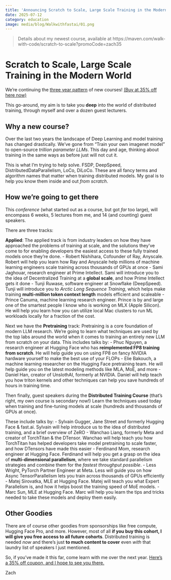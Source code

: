 ```yaml
---
title: 'Announcing Scratch to Scale, Large Scale Training in the Modern World'
date: 2025-07-12
category: education
image: media/blog/Walkwithfastai/01.png
---
```



> Details about my newest course, available at https://maven.com/walk-with-code/scratch-to-scale?promoCode=zach35

# Scratch to Scale, Large Scale Training in the Modern World

We're continuing the [three year pattern](/Walkwithfastai) of new courses! [(Buy at 35% off here now)](https://maven.com/walk-with-code/scratch-to-scale?promoCode=zach35)

This go-around, my aim is to take you **deep** into the world of distributed training, through myself and over a dozen guest lecturers. 

## Why a new course?

Over the last two years the landscape of Deep Learning and model training has changed drastically. We've gone from "Train your own imagenet model"
to open-source _*trillion parameter LLMs*_. This day and age, thinking about training in the same ways as before just will not cut it.

This is what I'm trying to help solve. FSDP, DeepSpeed, DistributedDataParallelism, LoCo, DiLoCo. These are all fancy terms and algorithm
names that matter when training distributed models. My goal is to help you know them inside and out *from scratch*.

## How we're going to get there

This *conference* (what started out as a course, but got *far* too large), will encompass 6 weeks, 5 lectures from me, and 14 (and counting) guest speakers.

There are three tracks:

**Applied**:
The applied track is from industry leaders on how they have approached the problems of training at scale, and the solutions they've come to for enabling developers
the easiest access to these fully trained models once they're done.
- Robert Nishihara, Cofounder of Ray, Anyscale. Robert will help you learn how Ray and Anyscale help millions of machine learning engineers scale training across thousands of GPUs at once
- Sami Jaghouar, research engineer at Prime Intellect. Sami will introduce you to the idea of Decentralized Training at a **global scale**, and how Prime Intellect gets it done
- Tunji Ruwase, software engineer at Snowflake (DeepSpeed). Tunji will introduce you to *Arctic Long Sequence Training*, which helps make training **multi-million token context length** models efficient and scaleable
- Prince Canuma, machine learning research engineer. Prince is by and large one of the smartest people I know who is working on MLX (Apple Silicon). He will help you learn how you can utilize local Mac clusters to run ML workloads locally for a fraction of the cost.

Next we have the **Pretraining** track:
Pretraining is a core foundation of modern LLM research. We're going to learn what techniques are used by the top
labs around the world when it comes to training an entirely new LLM from scratch on your data. This includes talks by:
- Phuc Nguyen, a research engineer at Hugging Face who has **reimplemented FP8 training from scratch**. He will help guide you on using FP8 on fancy NVIDIA hardware yourself to make the best use of your FLOPs
- Elie Bakouch, a machine learning researcher on the Hugging Face pretraining team. He will help guide you on the latest modeling methods like MLA, MoE, and more
- Daniel Han, creator of UnslothAI, formerly at NVIDIA. Daniel will help teach you how triton kernels and other techniques can help you save hundreds of hours in training time.


Then finally, guest speakers during the **Distributed Training Course** (that's right, my own course is secondary now!)
Learn the techniques used today when training and fine-tuning models at scale (hundreds and thousands of GPUs at once). 

These include talks by:
- Sylvain Gugger, Jane Street and formerly Hugging Face & fast.ai. Sylvain will help introduce us to the idea of distributed training, and a brief overview of ZeRO
- Wanchao Liang, formerly Meta and creator of TorchTitan & the DTensor. Wanchao will help teach you how TorchTitan has helped developers take model pretraining to scale faster, and how DTensors have made this easier
- Ferdinand Mom, research engineer at Hugging Face. Ferdinand will help you get a grasp on the idea of **multi-dimensional parallelism**, where we take standard parallelism strategies and combine them for the *fastest throughput possible*.
- Less Wright, PyTorch Partner Engineer at Meta. Less will guide you on how Async TensorParallelism lets you train across thousands of GPUs efficiently
- Matej Sirovatka, MLE at Hugging Face. Matej will teach you what Expert Parallelism is, and how it helps boost the training speed of MoE models.
- Marc Sun, MLE at Hugging Face. Marc will help you learn the tips and tricks needed to take these models and deploy them easily.

## Other Goodies

There are of course other goodies from sponsorships like free compute, Hugging Face Pro, and more. However, most of all **if you buy this cohort, 
I will give you free access to all future cohorts**. Distributed training is needed *now* and there's just **to much content to cover** even *with*
that laundry list of speakers I just mentioned.

So, if you've made it this far, come learn with me over the next year. [Here's a 35% off coupon, and I hope to see you there.](https://maven.com/walk-with-code/scratch-to-scale?promoCode=zach35)

Zach